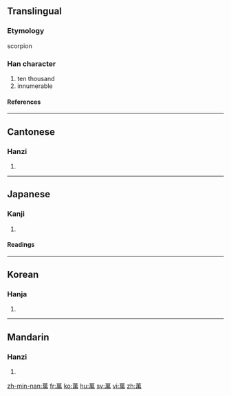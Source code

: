 {{see|万}}<!-- may be replaced by zh-forms -->

==Translingual==
===Etymology===
scorpion
===Han character===
{{Han char|rn=140|rad=艸|as=09|sn=15|four=4442<sub>7</sub>|canj=廿田中月 (TWLB)}}
# ten thousand
# innumerable
====References====
{{Han ref|kx=1042.330|dkj=31339|dj=1501.060|hdz=53247.080|uh=842C|ud=33836|bh=B855|bd=47189}}
----
==Cantonese==
===Hanzi===
{{yue-hanzi|jyut=|y=maan6}}
# {{defn|Cantonese}}
----
==Japanese==
===Kanji===
{{ja-kanji|grade=|rs=艸09}}
# {{defn|Japanese}}
====Readings====
{{ja-readings|on=[[まん]] (man)|kun=[[よろず]] (yorozu), [[おおきい]] (ookii)}}
----
==Korean==
===Hanja===
{{ko-hanja|hangeul=만|eumhun=일만|rv=man|mr=man|y=man}}
# {{defn|Korean}}
----
==Mandarin==
===Hanzi===
{{cmn-hanzi|sim=万|pin=[[wàn]] (wan4)|wg=wan<sup>4</sup>}}
# {{defn|Mandarin}}

[[zh-min-nan:萬]]
[[fr:萬]]
[[ko:萬]]
[[hu:萬]]
[[sv:萬]]
[[vi:萬]]
[[zh:萬]]